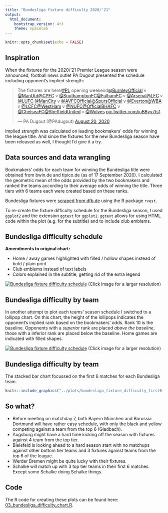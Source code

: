 ```yaml
---
title: "Bundesliga fixture difficulty 2020/'21"
output: 
  html_document:
    bootstrap_version: 4+3
    theme: spacelab
---
```


```r
knitr::opts_chunk$set(echo = FALSE)
```

## Inspiration

When the fixtures for the 2020/'21 Premier League season were announced, football news outlet PA Dugout presented the schedule including opponent's implied strength:

<blockquote class="twitter-tweet"><p lang="und" dir="ltr">The fixtures are here!<a href="https://twitter.com/hashtag/PL?src=hash&amp;ref_src=twsrc%5Etfw">#PL</a> opening weekend<a href="https://twitter.com/BurnleyOfficial?ref_src=twsrc%5Etfw">@BurnleyOfficial</a> v <a href="https://twitter.com/ManUtd?ref_src=twsrc%5Etfw">@ManUtd</a><a href="https://twitter.com/CPFC?ref_src=twsrc%5Etfw">@CPFC</a> v <a href="https://twitter.com/SouthamptonFC?ref_src=twsrc%5Etfw">@SouthamptonFC</a><a href="https://twitter.com/FulhamFC?ref_src=twsrc%5Etfw">@FulhamFC</a> v <a href="https://twitter.com/Arsenal?ref_src=twsrc%5Etfw">@Arsenal</a><a href="https://twitter.com/LFC?ref_src=twsrc%5Etfw">@LFC</a> v <a href="https://twitter.com/LUFC?ref_src=twsrc%5Etfw">@LUFC</a> <a href="https://twitter.com/ManCity?ref_src=twsrc%5Etfw">@ManCity</a> v <a href="https://twitter.com/AVFCOfficial?ref_src=twsrc%5Etfw">@AVFCOfficial</a><a href="https://twitter.com/SpursOfficial?ref_src=twsrc%5Etfw">@SpursOfficial</a> v <a href="https://twitter.com/Everton?ref_src=twsrc%5Etfw">@Everton</a><a href="https://twitter.com/WBA?ref_src=twsrc%5Etfw">@WBA</a> v <a href="https://twitter.com/LCFC?ref_src=twsrc%5Etfw">@LCFC</a><a href="https://twitter.com/WestHam?ref_src=twsrc%5Etfw">@WestHam</a> v <a href="https://twitter.com/NUFC?ref_src=twsrc%5Etfw">@NUFC</a><a href="https://twitter.com/OfficialBHAFC?ref_src=twsrc%5Etfw">@OfficialBHAFC</a> v <a href="https://twitter.com/ChelseaFC?ref_src=twsrc%5Etfw">@ChelseaFC</a><a href="https://twitter.com/SheffieldUnited?ref_src=twsrc%5Etfw">@SheffieldUnited</a> v <a href="https://twitter.com/Wolves?ref_src=twsrc%5Etfw">@Wolves</a> <a href="https://t.co/juBByv7ts1">pic.twitter.com/juBByv7ts1</a></p>&mdash; PA Dugout (@PAdugout) <a href="https://twitter.com/PAdugout/status/1296356907024695302?ref_src=twsrc%5Etfw">August 20, 2020</a></blockquote> <script async src="https://platform.twitter.com/widgets.js" charset="utf-8"></script>

Implied strength was calculated on leading bookmakers' odds for winning the league title. And since the fixtures for the new Bundesliga season have been released as well, I thought I'd give it a try.


## Data sources and data wrangling

Bookmakers' odds for each team for winning the Bundesliga title were obtained from bwin.de and tipico.de (as of 17 September 2020). I calculated the geometric mean of the odds provided by the two bookmakers and ranked the teams according to their average odds of winning the title. Three tiers with 6 teams each were created based on these ranks.

Bundesliga fixtures were [scraped from dfb.de](../R/01_scrape_bundesliga_fixtures.R) using the R package `rvest`.

To re-create the fixture difficulty schedule for the Bundesliga season, I used `ggplot2` and the extension `ggtext` for `ggplot2`. `ggtext` allows for using HTML code within the plot (e.g. for the subtitle) and to include club emblems.


## Bundesliga difficulty schedule

**Amendments to original chart:**

* Home / away games highlighted with filled / hollow shapes instead of bold / plain print
* Club emblems instead of text labels
* Colors explained in the subtitle, getting rid of the extra legend

[![Bundesliga fixture difficulty schedule](../plots/bundesliga_fixture_difficulty.png)](../plots/bundesliga_fixture_difficulty.png)
(Click image for a larger resolution)


## Bundesliga difficulty by team

In another attempt to plot each teams' season schedule I switched to a lollipop chart. On this chart, the height of the lollipops indicates the opponent's implied rank based on the bookmakers' odds. Rank 10 is the baseline. Opponents with a *superior* rank are placed *above the baseline*, those with a inferior rank are placed below the baseline. Home games are indicated with filled shapes.


[![Bundesliga fixture difficulty schedule](../plots/bundesliga_fixture_difficulty_by_team_lollipop.png)](../plots/bundesliga_fixture_difficulty_by_team_lollipop.png)
(Click image for a larger resolution)



## Bundesliga difficulty by team

The stacked bar chart focussed on the first 6 matches for each Bundesliga team.

```r
knitr::include_graphics("../plots/bundesliga_fixture_difficulty_first6fixtures.png")
```

## So what?

* Before meeting on matchday 7, both Bayern München and Borussia Dortmund will have rather easy schedule, with only the black and yellow competing against a team from the top 6 (Gladbach).
* Augsburg might have a hard time kicking off the season with fixtures against 4 team from the top tier.
* Bielefeld is looking ahead to a hard season start with no matchups against other bottom tier teams and 3 fixtures against teams from the top 6 of the league.
* Werder Bremen might be quite lucky with their fixtures.
* Schalke will match up with 3 top tier teams in their first 6 matches. Except some Schalke doing Schalke things.

## Code

The R code for creating these plots can be found here: [03_bundesliga_difficulty_chart.R](../R/03_bundesliga_difficulty_chart.R).


